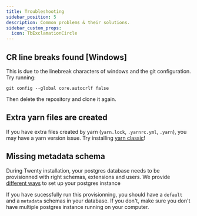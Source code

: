 ```yaml
---
title: Troubleshooting
sidebar_position: 5
description: Common problems & their solutions.
sidebar_custom_props:
  icon: TbExclamationCircle
---
```



## CR line breaks found [Windows]

This is due to the linebreak characters of windows and the git configuration. Try running:
```
git config --global core.autocrlf false
```

Then delete the repository and clone it again.

## Extra yarn files are created

If you have extra files created by yarn  (`yarn.lock`, `.yarnrc.yml`, `.yarn`), you may have a yarn version issue.
Try installing [yarn classic](https://classic.yarnpkg.com/lang/en/)!

## Missing metadata schema

During Twenty installation, your postgres database needs to be provisionned with right schemas, extensions and users.
We provide [different ways](/contributor/local-setup/yarn-setup#step-2-set-up-postgresql-database) to set up your postgres instance

If you have sucessfully run this provisionning, you should have a `default` and a `metadata` schemas in your database.
If you don't, make sure you don't have multiple postgres instance running on your computer.
